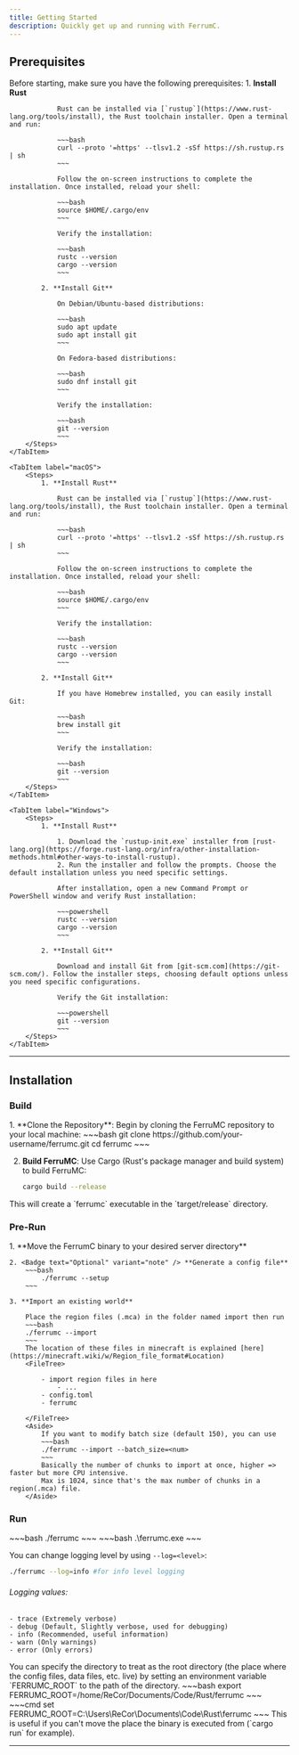 ```yaml
---
title: Getting Started
description: Quickly get up and running with FerrumC.
---
```



## Prerequisites

Before starting, make sure you have the following prerequisites:
<Tabs>
    <TabItem label="Linux">
        <Steps>
            1. **Install Rust**

                Rust can be installed via [`rustup`](https://www.rust-lang.org/tools/install), the Rust toolchain installer. Open a terminal and run:

                ~~~bash
                curl --proto '=https' --tlsv1.2 -sSf https://sh.rustup.rs | sh
                ~~~

                Follow the on-screen instructions to complete the installation. Once installed, reload your shell:

                ~~~bash
                source $HOME/.cargo/env
                ~~~

                Verify the installation:

                ~~~bash
                rustc --version
                cargo --version
                ~~~

            2. **Install Git**

                On Debian/Ubuntu-based distributions:

                ~~~bash
                sudo apt update
                sudo apt install git
                ~~~

                On Fedora-based distributions:

                ~~~bash
                sudo dnf install git
                ~~~

                Verify the installation:

                ~~~bash
                git --version
                ~~~
        </Steps>
    </TabItem>

    <TabItem label="macOS">
        <Steps>
            1. **Install Rust**

                Rust can be installed via [`rustup`](https://www.rust-lang.org/tools/install), the Rust toolchain installer. Open a terminal and run:

                ~~~bash
                curl --proto '=https' --tlsv1.2 -sSf https://sh.rustup.rs | sh
                ~~~

                Follow the on-screen instructions to complete the installation. Once installed, reload your shell:

                ~~~bash
                source $HOME/.cargo/env
                ~~~

                Verify the installation:

                ~~~bash
                rustc --version
                cargo --version
                ~~~

            2. **Install Git**

                If you have Homebrew installed, you can easily install Git:

                ~~~bash
                brew install git
                ~~~

                Verify the installation:

                ~~~bash
                git --version
                ~~~
        </Steps>
    </TabItem>

    <TabItem label="Windows">
        <Steps>
            1. **Install Rust**

                1. Download the `rustup-init.exe` installer from [rust-lang.org](https://forge.rust-lang.org/infra/other-installation-methods.html#other-ways-to-install-rustup).
                2. Run the installer and follow the prompts. Choose the default installation unless you need specific settings.

                After installation, open a new Command Prompt or PowerShell window and verify Rust installation:

                ~~~powershell
                rustc --version
                cargo --version
                ~~~

            2. **Install Git**

                Download and install Git from [git-scm.com](https://git-scm.com/). Follow the installer steps, choosing default options unless you need specific configurations.

                Verify the Git installation:

                ~~~powershell
                git --version
                ~~~
        </Steps>
    </TabItem>
</Tabs>

---

## Installation

### Build
<Steps>
1. **Clone the Repository**: Begin by cloning the FerruMC repository to your local machine:
    ~~~bash
    git clone https://github.com/your-username/ferrumc.git
    cd ferrumc
   ~~~

2. **Build FerruMC**: Use Cargo (Rust's package manager and build system) to build FerruMC:
    ~~~bash
    cargo build --release
   ~~~
</Steps>
This will create a `ferrumc` executable in the `target/release` directory.

### Pre-Run
<Steps>
    1. **Move the FerrumC binary to your desired server directory**

    2. <Badge text="Optional" variant="note" /> **Generate a config file**
        ~~~bash
            ./ferrumc --setup
        ~~~

    3. **Import an existing world**

        Place the region files (.mca) in the folder named import then run
        ~~~bash
        ./ferrumc --import
        ~~~
        The location of these files in minecraft is explained [here](https://minecraft.wiki/w/Region_file_format#Location)
        <FileTree>

            - import region files in here
                - ...
            - config.toml
            - ferrumc

        </FileTree>
        <Aside>
            If you want to modify batch size (default 150), you can use
            ~~~bash
            ./ferrumc --import --batch_size=<num>
            ~~~
            Basically the number of chunks to import at once, higher => faster but more CPU intensive.
            Max is 1024, since that's the max number of chunks in a region(.mca) file.
        </Aside>
</Steps>

### Run

<Tabs>
    <TabItem label="Linux/MacOS">
        ~~~bash
        ./ferrumc
        ~~~
    </TabItem>
    <TabItem label="Windows">
        ~~~bash
        .\ferrumc.exe
        ~~~
    </TabItem>
</Tabs>

You can change logging level by using ```--log=<level>```:
~~~bash
./ferrumc --log=info #for info level logging
~~~

###### Logging values:
    - trace (Extremely verbose)
    - debug (Default, Slightly verbose, used for debugging)
    - info (Recommended, useful information)
    - warn (Only warnings)
    - error (Only errors)




<Aside>
    You can specify the directory to treat as the root directory (the place where the config files, data files, etc. live) by setting an environment variable `FERRUMC_ROOT` to the path of the directory.
    <Tabs>
        <TabItem label="Linux/MacOS">
            ~~~bash
            export FERRUMC_ROOT=/home/ReCor/Documents/Code/Rust/ferrumc
            ~~~
        </TabItem>
        <TabItem label="Windows">
            ~~~cmd
            set FERRUMC_ROOT=C:\Users\ReCor\Documents\Code\Rust\ferrumc
            ~~~
        </TabItem>
    </Tabs>
    This is useful if you can't move the place the binary is executed from (`cargo run` for example).
</Aside>



---